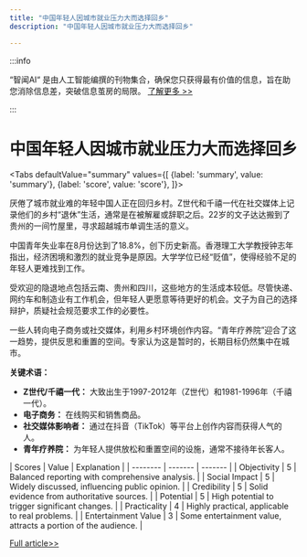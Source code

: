 ```yaml
---
title: "中国年轻人因城市就业压力大而选择回乡"
description: "中国年轻人因城市就业压力大而选择回乡"

---
```



:::info

“智闻AI“ 是由人工智能编撰的刊物集合，确保您只获得最有价值的信息，旨在助您消除信息差，突破信息茧房的局限。  [了解更多 >>](/)

:::

# 中国年轻人因城市就业压力大而选择回乡


<Tabs
	defaultValue="summary"
	values={[
	{label: 'summary', value: 'summary'},
	{label: 'score', value: 'score'},
]}>
<TabItem value="summary">


厌倦了城市就业难的年轻中国人正在回归乡村。Z世代和千禧一代在社交媒体上记录他们的乡村“退休”生活，通常是在被解雇或辞职之后。22岁的文子达达搬到了贵州的一间竹屋里，寻求超越城市单调生活的意义。

中国青年失业率在8月份达到了18.8%，创下历史新高。香港理工大学教授钟志年指出，经济困境和激烈的就业竞争是原因。大学学位已经“贬值”，使得经验不足的年轻人更难找到工作。

受欢迎的隐退地点包括云南、贵州和四川，这些地方的生活成本较低。尽管快递、网约车和制造业有工作机会，但年轻人更愿意等待更好的机会。文子为自己的选择辩护，质疑社会规范要求工作的必要性。

一些人转向电子商务或社交媒体，利用乡村环境创作内容。“青年疗养院”迎合了这一趋势，提供反思和重置的空间。专家认为这是暂时的，长期目标仍然集中在城市。

**关键术语：**
- **Z世代/千禧一代：** 大致出生于1997-2012年（Z世代）和1981-1996年（千禧一代）。
- **电子商务：** 在线购买和销售商品。
- **社交媒体影响者：** 通过在抖音（TikTok）等平台上创作内容而获得人气的人。
- **青年疗养院：** 为年轻人提供放松和重置空间的设施，通常不接待年长客人。
</TabItem>
<TabItem value="score">
	| Scores     | Value   | Explanation |
	| -------- | ------- | ------- |
	| Objectivity  | 5    | Balanced reporting with comprehensive analysis.    |
	| Social Impact | 5     | Widely discussed, influencing public opinion.    |
	| Credibility    | 5    | Solid evidence from authoritative sources.    |
	| Potential    | 5    | High potential to trigger significant changes.    |
	| Practicality    | 4    | Highly practical, applicable to real problems.    |
	| Entertainment Value    | 3    | Some entertainment value, attracts a portion of the audience.    |
</TabItem>
</Tabs>

[Full article>>](https://www.cnbc.com/2024/10/02/young-chinese-are-retiring-in-the-countryside-as-chinas-unemployment-woes-grate.html)
